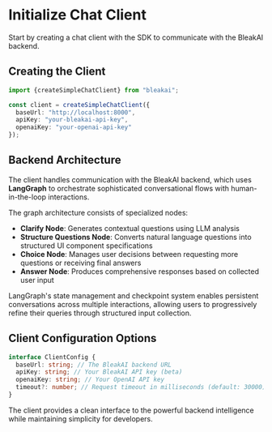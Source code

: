 # Initialize Chat Client

Start by creating a chat client with the SDK to communicate with the BleakAI backend.

## Creating the Client

```typescript
import {createSimpleChatClient} from "bleakai";

const client = createSimpleChatClient({
  baseUrl: "http://localhost:8000",
  apiKey: "your-bleakai-api-key",
  openaiKey: "your-openai-api-key"
});
```

## Backend Architecture

The client handles communication with the BleakAI backend, which uses **LangGraph** to orchestrate sophisticated conversational flows with human-in-the-loop interactions.

The graph architecture consists of specialized nodes:

- **Clarify Node**: Generates contextual questions using LLM analysis
- **Structure Questions Node**: Converts natural language questions into structured UI component specifications
- **Choice Node**: Manages user decisions between requesting more questions or receiving final answers
- **Answer Node**: Produces comprehensive responses based on collected user input

LangGraph's state management and checkpoint system enables persistent conversations across multiple interactions, allowing users to progressively refine their queries through structured input collection.

## Client Configuration Options

```typescript
interface ClientConfig {
  baseUrl: string; // The BleakAI backend URL
  apiKey: string; // Your BleakAI API key (beta)
  openaiKey: string; // Your OpenAI API key
  timeout?: number; // Request timeout in milliseconds (default: 30000)
}
```

The client provides a clean interface to the powerful backend intelligence while maintaining simplicity for developers.
